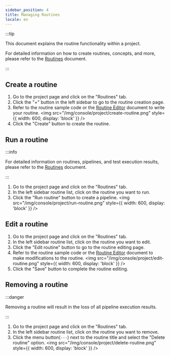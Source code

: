 ```yaml
---
sidebar_position: 4
title: Managing Routines
locale: en
---
```



:::tip

This document explains the routine functionality within a project.

For detailed information on how to create routines, concepts, and more, please refer to the [Routines](/routine/routines) document.

:::

## Create a routine

<ProjectWritePermission prefix="Creating a routine" />

1. Go to the project page and click on the "Routines" tab.
2. Click the "+" button in the left sidebar to go to the routine creation page.
3. Refer to the routine sample code or the [Routine Editor](/routine/routines/editor) document to write your routine.
   <img
     src="/img/console/project/create-routine.png"
     style={{ width: 600, display: 'block' }}
   />
4. Click the "Create" button to create the routine.

## Run a routine

<ProjectWritePermission prefix="Running a routine" />

:::info

For detailed information on routines, pipelines, and test execution results, please refer to the [Routines](/routine/routines) document.

:::

1. Go to the project page and click on the "Routines" tab.
2. In the left sidebar routine list, click on the routine you want to run.
3. Click the "Run routine" button to create a pipeline.
   <img
     src="/img/console/project/run-routine.png"
     style={{ width: 600, display: 'block' }}
   />

## Edit a routine

<ProjectWritePermission prefix="Editing a routine" />

1. Go to the project page and click on the "Routines" tab.
2. In the left sidebar routine list, click on the routine you want to edit.
3. Click the "Edit routine" button to go to the routine editing page.
4. Refer to the routine sample code or the [Routine Editor](/routine/routines/editor) document to make modifications to the routine.
   <img
     src="/img/console/project/edit-routine.png"
     style={{ width: 600, display: 'block' }}
   />
5. Click the "Save" button to complete the routine editing.

## Removing a routine

<ProjectAdminPermission prefix="Removing a routine" />

:::danger

Removing a routine will result in the loss of all pipeline execution results.

:::

1. Go to the project page and click on the "Routines" tab.
2. In the left sidebar routine list, click on the routine you want to remove.
3. Click the menu button(`···`) next to the routine title and select the "Delete routine" option.
   <img
     src="/img/console/project/delete-routine.png"
     style={{ width: 600, display: 'block' }}
   />
